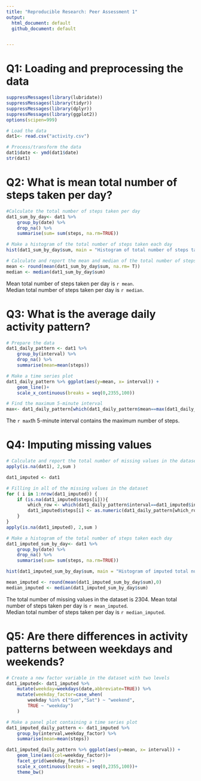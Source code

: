 ```yaml
---
title: "Reproducible Research: Peer Assessment 1"
output: 
  html_document: default
  github_document: default


---
```


# Q1: Loading and preprocessing the data

```r
suppressMessages(library(lubridate))
suppressMessages(library(tidyr))
suppressMessages(library(dplyr))
suppressMessages(library(ggplot2))
options(scipen=999)

# Load the data
dat1<- read.csv("activity.csv")

# Process/transform the data
dat1$date <- ymd(dat1$date)
str(dat1)
```

# Q2: What is mean total number of steps taken per day?
```r
#Calculate the total number of steps taken per day
dat1_sum_by_day<- dat1 %>% 
    group_by(date) %>% 
    drop_na() %>% 
    summarise(sum= sum(steps, na.rm=TRUE))

# Make a histogram of the total number of steps taken each day
hist(dat1_sum_by_day$sum, main = "Histogram of total number of steps taken per day", xlab = "Total number of steps taken per day")

# Calculate and report the mean and median of the total number of steps taken per day
mean <- round(mean(dat1_sum_by_day$sum, na.rm= T))
median <- median(dat1_sum_by_day$sum)
```
Mean total number of steps taken per day is `r mean`.  
Median total number of steps taken per day is `r median`.


# Q3: What is the average daily activity pattern?

```r
# Prepare the data
dat1_daily_pattern <- dat1 %>% 
    group_by(interval) %>% 
    drop_na() %>% 
    summarise(mean=mean(steps))

# Make a time series plot
dat1_daily_pattern %>% ggplot(aes(y=mean, x= interval)) +
    geom_line()+
    scale_x_continuous(breaks = seq(0,2355,100))

# Find the maximum 5-minute interval
max<- dat1_daily_pattern[which(dat1_daily_pattern$mean==max(dat1_daily_pattern$mean)),1]

```
The `r max`th 5-minute interval contains the maximum number of steps.  

# Q4: Imputing missing values
```r
# Calculate and report the total number of missing values in the dataset
apply(is.na(dat1), 2,sum )

dat1_imputed <- dat1

# Filling in all of the missing values in the dataset
for ( i in 1:nrow(dat1_imputed)) {
    if (is.na(dat1_imputed$steps[i])){
        which_row <- which(dat1_daily_pattern$interval==dat1_imputed$interval[i])
        dat1_imputed$steps[i] <- as.numeric(dat1_daily_pattern[which_row,"mean"])
    }
}
apply(is.na(dat1_imputed), 2,sum )

# Make a histogram of the total number of steps taken each day 
dat1_imputed_sum_by_day<- dat1 %>% 
    group_by(date) %>% 
    drop_na() %>% 
    summarise(sum= sum(steps, na.rm=TRUE))

hist(dat1_imputed_sum_by_day$sum, main = "Histogram of imputed total number of steps taken per day", xlab = "Imputed total number of steps taken per day")

mean_imputed <- round(mean(dat1_imputed_sum_by_day$sum),0)
median_imputed <- median(dat1_imputed_sum_by_day$sum)

```
The total number of missing values in the dataset is 2304.
Mean total number of steps taken per day is `r mean_imputed`.  
Median total number of steps taken per day is `r median_imputed`.


# Q5: Are there differences in activity patterns between weekdays and weekends?
```r
# Create a new factor variable in the dataset with two levels
dat1_imputed<- dat1_imputed %>% 
    mutate(weekday=weekdays(date,abbreviate=TRUE)) %>%
    mutate(weekday_factor=case_when(
        weekday %in% c("Sun","Sat") ~ "weekend",
        TRUE ~ "weekday")
    )

# Make a panel plot containing a time series plot
dat1_imputed_daily_pattern <- dat1_imputed %>% 
    group_by(interval,weekday_factor) %>% 
    summarise(mean=mean(steps))

dat1_imputed_daily_pattern %>% ggplot(aes(y=mean, x= interval)) +
    geom_line(aes(col=weekday_factor))+
    facet_grid(weekday_factor~.)+
    scale_x_continuous(breaks = seq(0,2355,100))+
    theme_bw()
    

```

